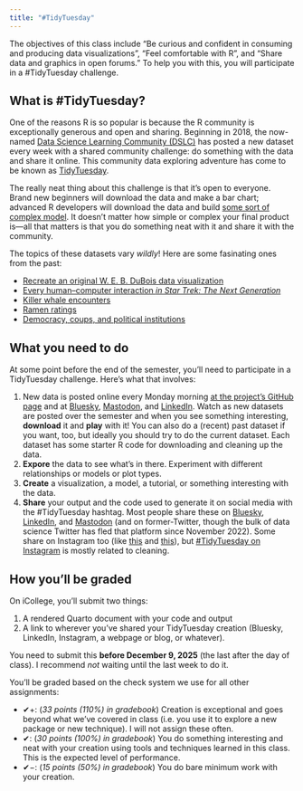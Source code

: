 ```yaml
---
title: "#TidyTuesday"
---
```


The objectives of this class include "Be curious and confident in consuming and producing data visualizations", "Feel comfortable with R", and "Share data and graphics in open forums." To help you with this, you will participate in a #TidyTuesday challenge.

## What is #TidyTuesday?

One of the reasons R is so popular is because the R community is exceptionally generous and open and sharing. Beginning in 2018, the now-named [Data Science Learning Community (DSLC)](https://dslc.io/) has posted a new dataset every week with a shared community challenge: do something with the data and share it online. This community data exploring adventure has come to be known as [TidyTuesday](https://github.com/rfordatascience/tidytuesday).

The really neat thing about this challenge is that it's open to everyone. Brand new beginners will download the data and make a bar chart; advanced R developers will download the data and build [some sort of complex model](https://juliasilge.com/blog/star-trek/). It doesn't matter how simple or complex your final product is—all that matters is that you do something neat with it and share it with the community.

The topics of these datasets vary *wildly*! Here are some fasinating ones from the past:

- [Recreate an original W. E. B. DuBois data visualization](https://github.com/rfordatascience/tidytuesday/blob/main/data/2021/2021-02-16/readme.md)
- [Every human–computer interaction *in Star Trek: The Next Generation*](https://github.com/rfordatascience/tidytuesday/blob/main/data/2021/2021-08-17/readme.md)
- [Killer whale encounters](https://github.com/rfordatascience/tidytuesday/blob/main/data/2024/2024-10-15/readme.md)
- [Ramen ratings](https://github.com/rfordatascience/tidytuesday/blob/main/data/2019/2019-06-04)
- [Democracy, coups, and political institutions](https://github.com/rfordatascience/tidytuesday/blob/main/data/2024/2024-11-05/readme.md)

## What you need to do

At some point before the end of the semester, you'll need to participate in a TidyTuesday challenge. Here's what that involves:

1. New data is posted online every Monday morning [at the project's GitHub page](https://github.com/rfordatascience/tidytuesday/blob/main/README.md#datasets) and at [Bluesky](https://bsky.app/profile/jonthegeek.com), [Mastodon](https://fosstodon.org/@jonthegeek), and [LinkedIn](https://www.linkedin.com/in/lgibson7/). Watch as new datasets are posted over the semester and when you see something interesting, **download** it and **play** with it! You can also do a (recent) past dataset if you want, too, but ideally you should try to do the current dataset. Each dataset has some starter R code for downloading and cleaning up the data.
2. **Expore** the data to see what's in there. Experiment with different relationships or models or plot types.
3. **Create** a visualization, a model, a tutorial, or something interesting with the data.
4. **Share** your output and the code used to generate it on social media with the #TidyTuesday hashtag. Most people share these on [Bluesky](https://bsky.app/hashtag/TidyTuesday), [LinkedIn](https://www.linkedin.com/feed/hashtag/?keywords=tidytuesday), and [Mastodon](https://fosstodon.org/tags/TidyTuesday) (and on former-Twitter, though the bulk of data science Twitter has fled that platform since November 2022). Some share on Instagram too (like [this](https://www.instagram.com/p/CZk7dKPr92g/) and [this](https://www.instagram.com/p/CE9Moo2gj6d/)), but [#TidyTuesday on Instagram](https://www.instagram.com/explore/tags/tidytuesday/) is mostly related to cleaning.

## How you'll be graded

On iCollege, you'll submit two things:

1. A rendered Quarto document with your code and output
2. A link to wherever you've shared your TidyTuesday creation (Bluesky, LinkedIn, Instagram, a webpage or blog, or whatever).

You need to submit this **before December 9, 2025** (the last after the day of class). I recommend *not* waiting until the last week to do it.

You'll be graded based on the check system we use for all other assignments:

- ✔+: (*33 points (110%) in gradebook*) Creation is exceptional and goes beyond what we've covered in class (i.e. you use it to explore a new package or new technique). I will not assign these often.
- ✔: (*30 points (100%) in gradebook*) You do something interesting and neat with your creation using tools and techniques learned in this class. This is the expected level of performance.
- ✔−: (*15 points (50%) in gradebook*) You do bare minimum work with your creation.
